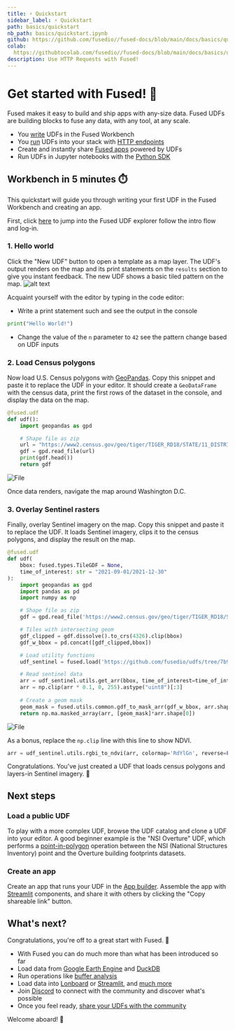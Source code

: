 ```yaml
---
title: ⚡ Quickstart
sidebar_label: ⚡ Quickstart
path: basics/quickstart
nb_path: basics/quickstart.ipynb
github: https://github.com/fusedio//fused-docs/blob/main/docs/basics/quickstart.ipynb
colab: 
  https://githubtocolab.com/fusedio//fused-docs/blob/main/docs/basics/quickstart.ipynb
description: Use HTTP Requests with Fused!
---
```


# Get started with Fused! 🚀

Fused makes it easy to build and ship apps with any-size data. Fused UDFs are building blocks to fuse any data, with any tool, at any scale. 


- You [write](/workbench/overview/)  UDFs in the Fused Workbench
- You [run](/basics/core-concepts/run/) UDFs into your stack with [HTTP endpoints](/basics/core-concepts/call/#create-a-udf-endpoint)
- Create and instantly share [Fused apps](/workbench/app-builder/) powered by UDFs
- Run UDFs in Jupyter notebooks with the [Python SDK](/python-sdk) 

## Workbench in 5 minutes ⏱️

This quickstart will guide you through writing your first UDF in the Fused Workbench and creating an app.

First, click [here](https://www.fused.io/workbench) to jump into the Fused UDF explorer follow the intro flow and log-in. 

### 1. Hello world

Click the "New UDF" button to open a template as a map layer. The UDF's output renders on the map and its print statements on the `results` section to give you instant feedback. The new UDF shows a basic tiled pattern on the map. 
![alt text](image.png)

Acquaint yourself with the editor by typing in the code editor:
- Write a print statement such and see the output in the console
```python
print("Hello World!")
```
- Change the value of the `n` parameter to `42` see the pattern change based on UDF inputs

### 2. Load Census polygons

Now load U.S. Census polygons with [GeoPandas](https://geopandas.org/en/stable/index.html). Copy this snippet and paste it to replace the UDF in your editor. It should create a `GeoDataFrame` with the census data, print the first rows of the dataset in the console, and display the data on the map.


```python
@fused.udf
def udf():
    import geopandas as gpd

    # Shape file as zip
    url = "https://www2.census.gov/geo/tiger/TIGER_RD18/STATE/11_DISTRICT_OF_COLUMBIA/11/tl_rd22_11_bg.zip"
    gdf = gpd.read_file(url)
    print(gdf.head())
    return gdf
```



<div style={{textAlign: 'center'}}>
<img src={ImageDCVector} alt="File" style={{width: '75%'}} />
</div>


Once data renders, navigate the map around Washington D.C.


### 3. Overlay Sentinel rasters

Finally, overlay Sentinel imagery on the map. Copy this snippet and paste it to replace the UDF. It loads Sentinel imagery, clips it to the census polygons, and display the result on the map.

```python
@fused.udf
def udf(
    bbox: fused.types.TileGDF = None, 
    time_of_interest: str = "2021-09-01/2021-12-30"
):
    import geopandas as gpd
    import pandas as pd
    import numpy as np

    # Shape file as zip
    gdf = gpd.read_file('https://www2.census.gov/geo/tiger/TIGER_RD18/STATE/11_DISTRICT_OF_COLUMBIA/11/tl_rd22_11_tract.zip')

    # Tiles with intersecting geom
    gdf_clipped = gdf.dissolve().to_crs(4326).clip(bbox)
    gdf_w_bbox = pd.concat([gdf_clipped,bbox])

    # Load utility functions
    udf_sentinel = fused.load('https://github.com/fusedio/udfs/tree/7b98f99/public/DC_AOI_Example/')

    # Read sentinel data
    arr = udf_sentinel.utils.get_arr(bbox, time_of_interest=time_of_interest, output_shape=(512,512))
    arr = np.clip(arr * 0.1, 0, 255).astype("uint8")[:3]
        
    # Create a geom mask
    geom_mask = fused.utils.common.gdf_to_mask_arr(gdf_w_bbox, arr.shape[-2:], first_n=1)    
    return np.ma.masked_array(arr, [geom_mask]*arr.shape[0])

```


<div style={{textAlign: 'center'}}>
<img src={ImageDCRaster} alt="File" style={{width: '75%'}} />
</div>

As a bonus, replace the `np.clip` line with this line to show NDVI.
```python
arr = udf_sentinel.utils.rgbi_to_ndvi(arr, colormap='RdYlGn', reverse=False)
```

Congratulations. You've just created a UDF that loads census polygons and layers-in Sentinel imagery. 🎉

## Next steps

### Load a public UDF

To play with a more complex UDF, browse the UDF catalog and clone a UDF into your editor. A good beginner example is the "NSI Overture" UDF, which performs a [point-in-polygon](/basics/transform/geospatial/point-in-polygon/) operation between the NSI (National Structures Inventory) point and the Overture building footprints datasets. 

### Create an app

Create an app that runs your UDF in the [App builder](/workbench/app-builder/). Assemble the app with [Streamlit](https://docs.streamlit.io/develop/api-reference) components, and share it with others by clicking the "Copy shareable link" button.


## What's next?

Congratulations, you're off to a great start with Fused. 🎉

- With Fused you can do much more than what has been introduced so far
- Load data from [Google Earth Engine](/basics/in/gee/) and [DuckDB](/basics/in/duckdb/)
- Run operations like [buffer analysis](/basics/transform/geospatial/buffer/)
- Load data into [Lonboard](/basics/out/lonboard/) or [Streamlit](/basics/out/streamlit/), and [much more](/basics/tutorials/)
- Join [Discord](https://bit.ly/fused-discord) to connect with the community and discover what's possible
- Once you feel ready, [share your UDFs with the community](/python-sdk/contribute/)

Welcome aboard! 🚢




